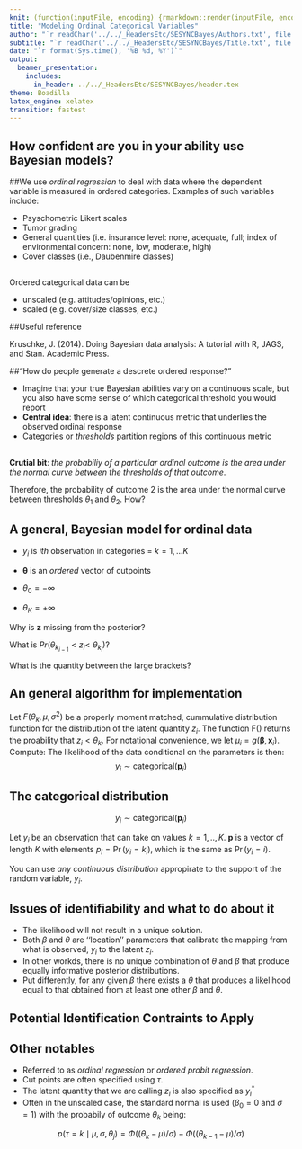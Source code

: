 ```yaml
---
knit: (function(inputFile, encoding) {rmarkdown::render(inputFile, encoding = encoding, output_dir = "../../content/lectures/")})
title: "Modeling Ordinal Categorical Variables"
author: "`r readChar('../../_HeadersEtc/SESYNCBayes/Authors.txt', file.info('../../_HeadersEtc/SESYNCBayes/Authors.txt')$size)`"
subtitle: "`r readChar('../../_HeadersEtc/SESYNCBayes/Title.txt', file.info('../../_HeadersEtc/SESYNCBayes/Title.txt')$size)`"
date: "`r format(Sys.time(), '%B %d, %Y')`"
output: 
  beamer_presentation:
    includes:
      in_header: ../../_HeadersEtc/SESYNCBayes/header.tex
theme: Boadilla
latex_engine: xelatex
transition: fastest
---
```


## How confident are you in your ability use Bayesian models?

\centerline{\includegraphics[scale=.25]{../../_Graphics/OrdinalExample}}

##We use *ordinal regression* to deal with data where the dependent variable is measured in ordered categories. Examples of such variables include:

- Psyschometric Likert scales 
- Tumor grading
- General quantities (i.e. insurance level: none, adequate, full; index of environmental concern: none, low, moderate, high)
- Cover classes (i.e., Daubenmire classes)


## 

Ordered categorical data can be 

- unscaled (e.g. attitudes/opinions, etc.)
- scaled (e.g. cover/size classes, etc.)

##Useful reference
\vspace{.5cm}
\centerline{\includegraphics[scale=.5]{../../_Graphics/puppies}}

Kruschke, J. (2014). Doing Bayesian data analysis: A tutorial with R, JAGS, and Stan. Academic Press.

##"How do people generate a descrete ordered response?"

- Imagine that your true Bayesian abilities vary on a continuous scale, but you also have some sense of which categorical threshold you would report
- **Central idea**: there is a latent continuous metric that underlies the observed ordinal response
- Categories or _thresholds_ partition regions of this continuous metric



##

\centerline{\includegraphics[scale=.9]{../../_Graphics/OData3}}
\vspace{-1cm}

**Crutial bit**: _the probabiliy of a particular ordinal outcome is the area under the normal curve between the thresholds of that outcome_. 

Therefore, the probability of outcome 2 is the area under the normal curve between thresholds $\theta_1$ and $\theta_2$. How?

## A general, Bayesian model for ordinal data

\begin{align*}
[\boldsymbol{\theta},\boldsymbol{\beta},\sigma^2|\mathbf{y}]&\propto \prod_{i=1}^n [y_i\mid p_{i}]\beta_1][\beta_2]\prod_{k=2}^{K-1}[\boldsymbol{\theta}][\sigma^{2}]\\
y_i &\sim \text{categorical}\bigg(y_i\mid p_{i}=\bigg[\int_{-\infty}^{\theta_{k=1}}[z_i \mid g(\boldsymbol\beta,x_i),\sigma^2]dz_i, 
\int_{\theta_{k=k+1}}^{\theta_{k=k+2}}[z_i \mid g(\boldsymbol\beta,x_i),\sigma^2]dz_i,\dots,
\int_{\theta_{k=K}}^{\infty}[z_i \mid g(\boldsymbol\beta,x_i),\sigma^2]dz_i
\bigg]\bigg)\\
\boldsymbol\beta &\sim \operatorname{normal}(0,0.001)\\
\sigma^{2} &\sim \operatorname{inverse gamma}(0.001, 0.001)\\
\theta_j &\sim \operatorname{uniform}(0,10)
\end{align*}

- $y_i$ is $ith$ observation in categories = $k=1,...K$

- $\boldsymbol{\theta}$ is an *ordered* vector of cutpoints

- $\theta_0=-\infty$

- $\theta_K=+\infty$

Why is $\boldsymbol{z}$ missing from the posterior?

<!-- because it is integrated out --->

What is $Pr(\theta_{k_{i-1}} <z_i <\,\, \theta_{k_i})$?

<!-- it is the probability that the latent response falls between the lower and upper cutpoint for y_i = k. --->

What is the quantity between the large brackets?

<!-- The likelihood --->

## An general algorithm for implementation
Let $F(\theta_k,\mu,\sigma^2)$ be a properly moment matched, cummulative distribution function for the distribution of the latent quantity $z_i$. The function F() returns the proability that $z_i<\theta_k$. For notational convenience, we let $\mu_i=g(\boldsymbol{\beta},\mathbf{x}_i)$.
\vspace{-.3cm}
Compute:
\begin{align}
p[1,i] &= F(\theta_{1},\mu_i,\sigma^2)\\
p[2,i] &= F(\theta_{2},\mu_i,\sigma^2) -  F(\theta_{1},\mu,\sigma^2)\\
.\\
.\\
p[K-1] &= F(\theta_{K-1},\mu,\sigma^2) -  F(\theta_{K-2},\mu,\sigma^2)\\
p[K] &= 1 - F(\theta_{K},\mu,\sigma^2)
\end{align}
The likelihood of the data conditional on the parameters is then:
$$y_i\sim\text{categorical}(\mathbf{p}_i)$$

##  The categorical distribution

$$y_i\sim\text{categorical}(\mathbf{p}_i)$$


Let $y_i$ be an observation that can take on values $k=1,..,K$. $\mathbf{p}$ is a vector of length $K$ with elements $p_i=\Pr(y_i=k_i)$, which is the same as $\Pr(y_i=i)$.

You can use _any continuous distribution_ appropirate to the support of the random variable, $y_i$.

## Issues of identifiability and what to do about it

\centerline{\includegraphics[scale=.9]{../../_Graphics/OData4}}
\vspace{-1cm}

- The likelihood will not result in a unique solution. 
- Both $\beta$ and $\theta$ are ‘‘location’’ parameters that calibrate the mapping from what is observed, $y_i$ to the latent $z_i$.
- In other workds, there is no unique combination of $\theta$ and $\beta$ that produce equally informative posterior distributions.
- Put differently, for any given $\beta$ there exists a $\theta$ that produces a likelihood equal to that obtained from at least one other $\beta$ and $\theta$.

## Potential Identification Contraints to Apply

\begin{center}
\begin{tabular}{ c | c c c } 
 Options & $\beta$ & $\sigma$ & $\theta$ \\
 \hline
  1 & unconstrained & fixed & fix one of $\theta_j$ \\
  2 & drop intercept, $\beta_0$ & fixed & unconstrained \\
  3 & unconstrained & unconstrained & fix two of $\theta_j$ \\
 \hline
\end{tabular}
\end{center}

## 

\centerline{\includegraphics[scale=.29]{../../_Graphics/UnscaledModelDAG}}

## 

\centerline{\includegraphics[scale=.29]{../../_Graphics/ScaledModelDAG}}

## Other notables

- Referred to as _ordinal regression_ or _ordered probit regression_.
- Cut points are often specified using $\tau$.
- The latent quantity that we are calling $z_i$ is also specified as $y_i^*$
- Often in the unscaled case, the standard normal is used ($\beta_0 = 0$ and $\sigma = 1$) with the probabily of outcome $\theta_k$ being:

$$p(\tau=k\mid\mu,\sigma,{\theta_j}) = \Phi((\theta_k-\mu)/\sigma) - \Phi((\theta_{k-1}-\mu)/\sigma)$$

## 

\centerline{\includegraphics[scale=.4]{../../_Graphics/KruschkeTable}}

